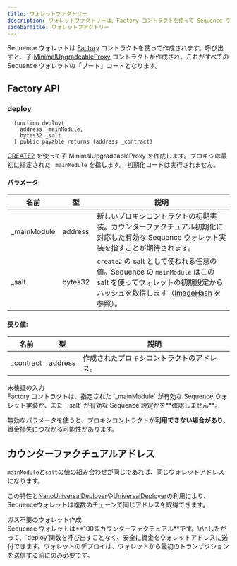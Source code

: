 ```yaml
---
title: ウォレットファクトリー
description: ウォレットファクトリーは、Factory コントラクトを使って Sequence ウォレットを作成でき、子 MinimalUpgradeableProxy を生成し、これがすべての Sequence ウォレットのベースコードとなります。
sidebarTitle: ウォレットファクトリー
---
```


Sequence ウォレットは [Factory](https://github.com/0xsequence/wallet-contracts/blob/e0c5382636a88b4db4bcf0a70623355d7cd30fb4/contracts/Factory.sol) コントラクトを使って作成されます。呼び出すと、子 [MinimalUpgradeableProxy](https://github.com/0xsequence/wallet-contracts/blob/e0c5382636a88b4db4bcf0a70623355d7cd30fb4/contracts/Wallet.sol) コントラクトが作成され、これがすべての Sequence ウォレットの「ブート」コードとなります。

## Factory API

### deploy

```solidity
  function deploy(
    address _mainModule,
    bytes32 _salt
  ) public payable returns (address _contract)
```

[CREATE2](https://eips.ethereum.org/EIPS/eip-1014) を使って子 MinimalUpgradeableProxy を作成します。プロキシは最初に指定された `_mainModule` を指します。
初期化コードは実行されません。

#### パラメータ:

| 名前           | 型       | 説明                                                                                                            |
| ------------ | ------- | ------------------------------------------------------------------------------------------------------------- |
| \_mainModule | address | 新しいプロキシコントラクトの初期実装。カウンターファクチュアル初期化に対応した有効な Sequence ウォレット実装を指すことが期待されます。                                      |
| \_salt       | bytes32 | `create2` の salt として使われる任意の値。Sequence の `mainModule` はこの salt を使ってウォレットの初期設定からハッシュを取得します（[ImageHash](#) を参照）。 |

#### 戻り値:

| 名前         | 型       | 説明                    |
| ---------- | ------- | --------------------- |
| \_contract | address | 作成されたプロキシコントラクトのアドレス。 |

<Warning>
  未検証の入力 <br />
  Factory コントラクトは、指定された `_mainModule` が有効な Sequence ウォレット実装か、また `_salt` が有効な Sequence 設定かを**確認しません**。

  無効なパラメータを使うと、プロキシコントラクトが**利用できない場合があり**、資金損失につながる可能性があります。
</Warning>

## カウンターファクチュアルアドレス
`mainModule`と`salt`の値の組み合わせが同じであれば、同じウォレットアドレスになります。

この特性と[NanoUniversalDeployer](/solutions/technical-references/architecture/v1/deploy#1-deploy-nanouniversaldeployer)や[UniversalDeployer](/solutions/technical-references/architecture/v1/deploy#2-deploy-universaldeployer2)の利用により、Sequenceウォレットは複数のチェーンで同じアドレスを取得できます。

<Tip>
  ガス不要のウォレット作成 <br /> Sequence ウォレットは**100%カウンターファクチュアル**です。\r\nしたがって、`deploy`関数を呼び出すことなく、安全に資金をウォレットアドレスに送付できます。ウォレットのデプロイは、ウォレットから最初のトランザクションを送信する前にのみ必要です。
</Tip>